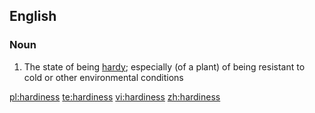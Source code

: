 ==English==

===Noun===
{{wikipedia|hardiness (plants)}}
{{en-noun|-}}

# The state of being [[hardy]]; especially (of a plant) of being resistant to cold or other environmental conditions

[[pl:hardiness]]
[[te:hardiness]]
[[vi:hardiness]]
[[zh:hardiness]]